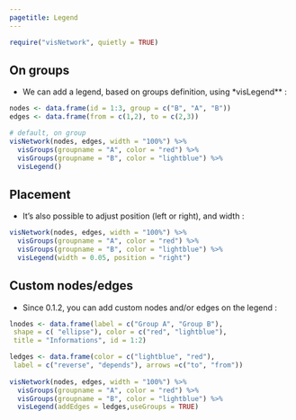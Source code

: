 ```yaml
---
pagetitle: Legend
---
```


```r
require("visNetwork", quietly = TRUE)
```

## On groups

* We can add a legend, based on groups definition, using *visLegend** : 

```r
nodes <- data.frame(id = 1:3, group = c("B", "A", "B"))
edges <- data.frame(from = c(1,2), to = c(2,3))

# default, on group
visNetwork(nodes, edges, width = "100%") %>%
  visGroups(groupname = "A", color = "red") %>%
  visGroups(groupname = "B", color = "lightblue") %>%
  visLegend()
```

## Placement

* It's also possible to adjust position (left or right), and width : 

```r
visNetwork(nodes, edges, width = "100%") %>%
  visGroups(groupname = "A", color = "red") %>%
  visGroups(groupname = "B", color = "lightblue") %>%
  visLegend(width = 0.05, position = "right")
```

## Custom nodes/edges

* Since 0.1.2, you can add custom nodes and/or edges on the legend : 

```r
lnodes <- data.frame(label = c("Group A", "Group B"),
 shape = c( "ellipse"), color = c("red", "lightblue"),
 title = "Informations", id = 1:2)

ledges <- data.frame(color = c("lightblue", "red"),
 label = c("reverse", "depends"), arrows =c("to", "from"))
 
visNetwork(nodes, edges, width = "100%") %>%
  visGroups(groupname = "A", color = "red") %>%
  visGroups(groupname = "B", color = "lightblue") %>%
  visLegend(addEdges = ledges,useGroups = TRUE)
```
